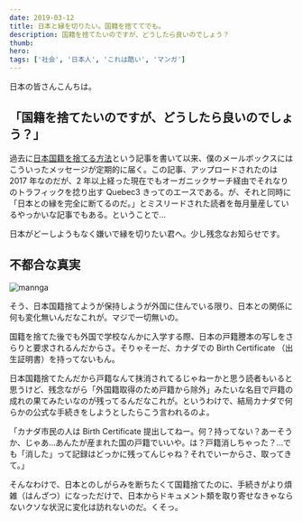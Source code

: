 ```yaml
---
date: 2019-03-12
title: 日本と縁を切りたい。国籍を捨ててでも。
description: 国籍を捨てたいのですが、どうしたら良いのでしょう？
thumb:
hero:
tags: ['社会', '日本人', 'これは酷い', 'マンガ']
---
```


日本の皆さんこんちは。

## 「国籍を捨てたいのですが、どうしたら良いのでしょう？」

過去に[日本国籍を捨てる方法](/blog/japanese-nationality '過去記事：日本国籍を捨てる方法')という記事を書いて以来、僕のメールボックスにはこういったメッセージが定期的に届く。この記事、アップロードされたのは 2017 年なのだが、2 年以上経った現在でもオーガニックサーチ経由でそれなりのトラフィックを捻り出す Quebec3 きってのエースである。が、それと同時に「日本との縁を完全に断てるのだ。」とミスリードされた読者を毎月量産しているやっかいな記事でもある。ということで…

日本がどーしようもなく嫌いで縁を切りたい君へ。少し残念なお知らせです。

## 不都合な真実

![mannga](../../images/posts/inconvenient-facts-nationality/manga-01.jpg)

そう、日本国籍捨てようが保持しようが外国に住んでいる限り、日本との関係に何も変化無いんだなこれが。マジで一切無いの。

国籍を捨てた後でも外国で学校なんかに入学する際、日本の戸籍謄本の写しをさらりと要求されるんだからさ。そりゃそーだ、カナダでの Birth Certificate （出生証明書）を持ってないもん。

日本国籍捨てたんだから戸籍なんて抹消されてるじゃねーかと思う読者もいると思うけど、残念ながら「外国籍取得のため戸籍から除外」みたいな名目で戸籍の成れの果てみたいなのが残ってるんだなこれが。というわけで、結局カナダで何らかの公式な手続きをしようとしたらこう言われるのよ。

「カナダ市民の人は Birth Certificate 提出してねー。何？持ってない？あーそうか、じゃあ…あんたが産まれた国の戸籍でいいや。は？戸籍消しちゃった？…でも「消した」って記録はどっかに残ってんじゃね？それでいーからさ、取ってきて。」

そんなわけで、日本とのしがらみを断ちたくて国籍捨てたのに、手続きがより煩雑（はんざつ）になっただけで、日本からドキュメント類を取り寄せなきゃならないクソな状況に変化は訪れないのだ。くそっ。
